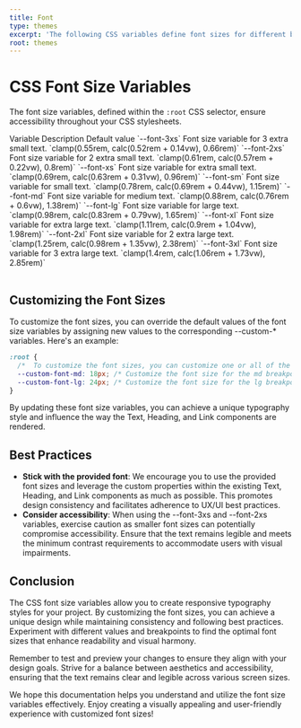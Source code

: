 ```yaml
---
title: Font
type: themes
excerpt: 'The following CSS variables define font sizes for different breakpoints. These variables are responsive and adjust dynamically based on the viewport size. If you prefer different font sizes for your project, you can customize these values according to your needs.'
root: themes
---
```


# CSS Font Size Variables

The font size variables, defined within the `:root` CSS selector, ensure accessibility throughout your CSS stylesheets.

<Alert
  color="warning"
  title="Caution"
  variant="soft"
  message="Customizing spacing using the `--space-*` variables may impact the responsive layout. Default values utilize the `clamp` function to adapt spacing based on viewport size, maintaining proportions and alignment. Modifying these values might result in spacing inconsistencies."
/>

<Table>
  <Table.Row type="head">
    <Table.Column as="th">Variable</Table.Column>
    <Table.Column as="th">Description</Table.Column>
    <Table.Column as="th">Default value</Table.Column>
  </Table.Row>
  <Table.Row>
    <Table.Column>`--font-3xs`</Table.Column>
    <Table.Column>Font size variable for 3 extra small text.</Table.Column>
    <Table.Column>`clamp(0.55rem, calc(0.52rem + 0.14vw), 0.66rem)`</Table.Column>
  </Table.Row>
  <Table.Row>
    <Table.Column>`--font-2xs`</Table.Column>
    <Table.Column>Font size variable for 2 extra small text.</Table.Column>
    <Table.Column>`clamp(0.61rem, calc(0.57rem + 0.22vw), 0.8rem)`</Table.Column>
  </Table.Row>
  <Table.Row>
    <Table.Column>`--font-xs`</Table.Column>
    <Table.Column>Font size variable for extra small text.</Table.Column>
    <Table.Column>`clamp(0.69rem, calc(0.63rem + 0.31vw), 0.96rem)`</Table.Column>
  </Table.Row>
  <Table.Row>
    <Table.Column>`--font-sm`</Table.Column>
    <Table.Column>Font size variable for small text.</Table.Column>
    <Table.Column>`clamp(0.78rem, calc(0.69rem + 0.44vw), 1.15rem)`</Table.Column>
  </Table.Row>
  <Table.Row>
    <Table.Column>`--font-md`</Table.Column>
    <Table.Column>Font size variable for medium text.</Table.Column>
    <Table.Column>`clamp(0.88rem, calc(0.76rem + 0.6vw), 1.38rem)`</Table.Column>
  </Table.Row>
  <Table.Row>
    <Table.Column>`--font-lg`</Table.Column>
    <Table.Column>Font size variable for large text.</Table.Column>
    <Table.Column>`clamp(0.98rem, calc(0.83rem + 0.79vw), 1.65rem)`</Table.Column>
  </Table.Row>
  <Table.Row>
    <Table.Column>`--font-xl`</Table.Column>
    <Table.Column>Font size variable for extra large text.</Table.Column>
    <Table.Column>`clamp(1.11rem, calc(0.9rem + 1.04vw), 1.98rem)`</Table.Column>
  </Table.Row>
  <Table.Row>
    <Table.Column>`--font-2xl`</Table.Column>
    <Table.Column>Font size variable for 2 extra large text.</Table.Column>
    <Table.Column>`clamp(1.25rem, calc(0.98rem + 1.35vw), 2.38rem)`</Table.Column>
  </Table.Row>
  <Table.Row>
    <Table.Column>`--font-3xl`</Table.Column>
    <Table.Column>Font size variable for 3 extra large text.</Table.Column>
    <Table.Column>`clamp(1.4rem, calc(1.06rem + 1.73vw), 2.85rem)`</Table.Column>
  </Table.Row>
</Table>

## Customizing the Font Sizes

To customize the font sizes, you can override the default values of the font size variables by assigning new values to the corresponding --custom-\* variables. Here's an example:

```css showLineNumbers title="themes.css"
:root {
  /*  To customize the font sizes, you can customize one or all of the custom variables by assigning new values to them. */
  --custom-font-md: 18px; /* Customize the font size for the md breakpoint */
  --custom-font-lg: 24px; /* Customize the font size for the lg breakpoint */
}
```

By updating these font size variables, you can achieve a unique typography style and influence the way the Text, Heading, and Link components are rendered.

## Best Practices

- **Stick with the provided font**: We encourage you to use the provided font sizes and leverage the custom properties within the existing Text, Heading, and Link components as much as possible. This promotes design consistency and facilitates adherence to UX/UI best practices.
- **Consider accessibility**: When using the --font-3xs and --font-2xs variables, exercise caution as smaller font sizes can potentially compromise accessibility. Ensure that the text remains legible and meets the minimum contrast requirements to accommodate users with visual impairments.

## Conclusion

The CSS font size variables allow you to create responsive typography styles for your project. By customizing the font sizes, you can achieve a unique design while maintaining consistency and following best practices. Experiment with different values and breakpoints to find the optimal font sizes that enhance readability and visual harmony.

Remember to test and preview your changes to ensure they align with your design goals. Strive for a balance between aesthetics and accessibility, ensuring that the text remains clear and legible across various screen sizes.

We hope this documentation helps you understand and utilize the font size variables effectively. Enjoy creating a visually appealing and user-friendly experience with customized font sizes!
